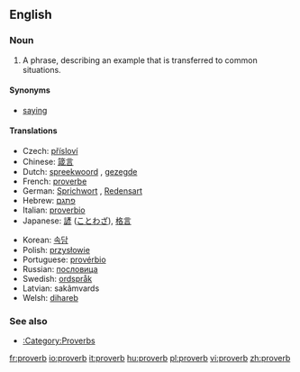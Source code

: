 {{wikipedia}}
==English==

===Noun===
{{en-noun}}

# A phrase, describing an example that is transferred to common situations.

====Synonyms====
*[[saying]]

====Translations====
{{top}}
*Czech: [[přísloví]] {{n}}
*Chinese: [[箴言]] {{n}}
*Dutch: [[spreekwoord]] {{n}}, [[gezegde]] {{n}}
*French: [[proverbe]]
*German: [[Sprichwort]] {{n}}, [[Redensart]] {{f}}
*Hebrew: [[פתגם]] {{m}}
*Italian: [[proverbio]]
*Japanese: [[諺]] ([[ことわざ]]), [[格言]]
{{mid}}
*Korean: [[속담]]
*Polish: [[przysłowie]] {{n}}
*Portuguese: [[provérbio]] {{m}}
*Russian: [[пословица]] {{f}}
*Swedish: [[ordspråk]] {{n}}
*Latvian: sakãmvards
*Welsh: [[dihareb]] {{f}}
{{bottom}}

===See also===
*[[:Category:Proverbs]]

[[fr:proverb]]
[[io:proverb]]
[[it:proverb]]
[[hu:proverb]]
[[pl:proverb]]
[[vi:proverb]]
[[zh:proverb]]